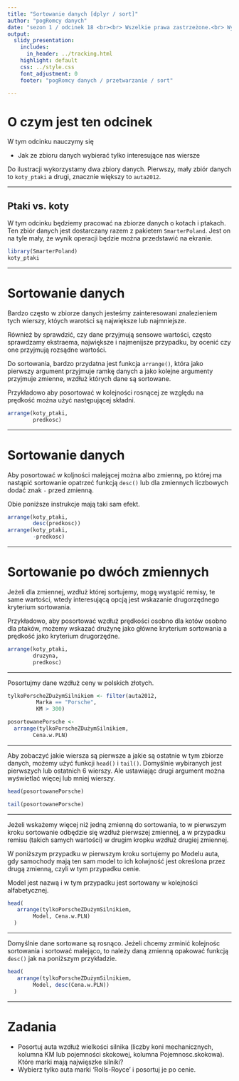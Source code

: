 ```yaml
---
title: "Sortowanie danych [dplyr / sort]"
author: "pogRomcy danych"
date: "sezon 1 / odcinek 18 <br><br> Wszelkie prawa zastrzeżone.<br> Wykorzystanie możliwe wyłącznie za zgodą autora.  <br><br><br><br>Naciśnij `A` by zamienić slajdy na ciągły tekst. <br> Naciśnij `T` by wyświetlić spis treści."
output:
  slidy_presentation:
    includes:
      in_header: ../tracking.html
    highlight: default
    css: ../style.css
    font_adjustment: 0
    footer: "pogRomcy danych / przetwarzanie / sort"

---
```


# O czym jest ten odcinek

W tym odcinku nauczymy się

- Jak ze zbioru danych wybierać tylko interesujące nas wiersze

Do ilustracji wykorzystamy dwa zbiory danych. Pierwszy, mały zbiór danych to `koty_ptaki` a drugi, znacznie większy to `auta2012`.

---

## Ptaki vs. koty

W tym odcinku będziemy pracować na zbiorze danych o kotach i ptakach. Ten zbiór danych jest dostarczany razem z pakietem `SmarterPoland`. Jest on na tyle mały, że wynik operacji będzie można przedstawić na ekranie.

```r
library(SmarterPoland)
koty_ptaki
```

---

# Sortowanie danych
Bardzo często w zbiorze danych jesteśmy zainteresowani znalezieniem tych wierszy, któych warotści są największe lub najmniejsze. 

Również by sprawdzić, czy dane przyjmują sensowe wartości, często sprawdzamy ekstraema, największe i najmenijsze przypadku, by ocenić czy one przyjmują rozsądne wartości.

Do sortowania, bardzo przydatna jest funkcja `arrange()`, która jako pierwszy argument przyjmuje ramkę danych a jako kolejne argumenty przyjmuje zmienne, wzdłuż których dane są sortowane.

Przykładowo aby posortować w kolejności rosnącej ze względu na prędkość można użyć następującej składni.

```r
arrange(koty_ptaki, 
        predkosc)
```

---

# Sortowanie danych

Aby posortować w koljności malejącej można albo zmienną, po której ma nastąpić sortowanie opatrzeć funkcją `desc()` lub dla zmiennych liczbowych dodać znak `-` przed zmienną.

Obie poniższe instrukcje mają taki sam efekt.

```r
arrange(koty_ptaki, 
        desc(predkosc))
arrange(koty_ptaki, 
        -predkosc)
```

---

# Sortowanie po dwóch zmiennych

Jeżeli dla zmiennej, wzdłuż której sortujemy, mogą wystąpić remisy, te same wartości, wtedy interesującą opcją jest wskazanie drugorzędnego kryterium sortowania.

Przykładowo, aby posortować wzdłuż prędkości osobno dla kotów osobno dla ptaków, możemy wskazać drużynę jako główne kryterium sortowania a prędkość jako kryterium drugorzędne.

```r
arrange(koty_ptaki, 
        druzyna,
        predkosc)
```

---

Posortujmy dane wzdłuż ceny w polskich złotych.

```r
tylkoPorscheZDużymSilnikiem <- filter(auta2012,
         Marka == "Porsche",
         KM > 300)

posortowanePorsche <-
  arrange(tylkoPorscheZDużymSilnikiem, 
        Cena.w.PLN)
```

---

Aby zobaczyć jakie wiersza są pierwsze a jakie są ostatnie w tym zbiorze danych, możemy użyć funkcji `head()` i `tail()`. Domyślnie wybiranych jest pierwszych lub ostatnich 6 wierszy. Ale ustawiając drugi argument można wyświetlać więcej lub mniej wierszy.

```r
head(posortowanePorsche)

tail(posortowanePorsche)
```

---

Jeżeli wskażemy więcej niż jedną zmienną do sortowania, to w pierwszym kroku sortowanie odbędzie się wzdłuż pierwszej zmiennej, a w przypadku remisu (takich samych wartości) w drugim kropku wzdłuż drugiej zmiennej.

W poniższym przypadku w pierwszym kroku sortujemy po Modelu auta, gdy samochody mają ten sam model to ich kolwjność jest określona przez drugą zmienną, czyli w tym przypadku cenie.

Model jest nazwą i w tym przypadku jest sortowany w kolejności alfabetycznej.

```r
head(
   arrange(tylkoPorscheZDużymSilnikiem, 
        Model, Cena.w.PLN)
  ) 
```

---

Domyślnie dane sortowane są rosnąco. Jeżeli chcemy zrminić kolejnośc sortowania i sortować malejąco, to należy daną zmienną opakować funkcją `desc()` jak na poniższym przykładzie.

```r
head(
   arrange(tylkoPorscheZDużymSilnikiem, 
        Model, desc(Cena.w.PLN))
  ) 
```

---

# Zadania
* Posortuj auta wzdłuż wielkości silnika (liczby koni mechanicznych, kolumna KM lub pojemności skokowej, kolumna Pojemnosc.skokowa). Które marki mają najwięszke silniki?
* Wybierz tylko auta marki 'Rolls-Royce' i posortuj je po cenie.

